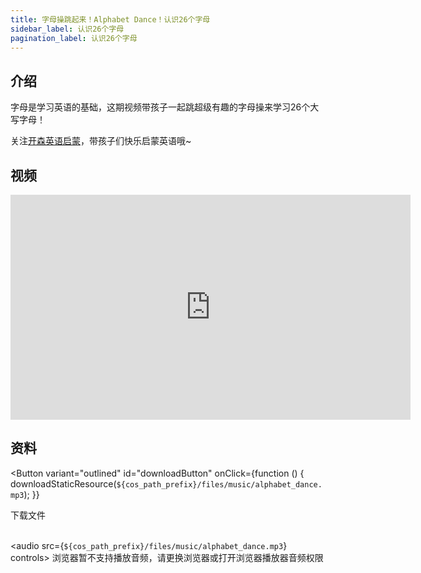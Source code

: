 ```yaml
---
title: 字母操跳起来！Alphabet Dance！认识26个字母
sidebar_label: 认识26个字母
pagination_label: 认识26个字母
---
```





## 介绍

字母是学习英语的基础，这期视频带孩子一起跳超级有趣的字母操来学习26个大写字母！

关注[开森英语启蒙](https://space.bilibili.com/20797715)，带孩子们快乐启蒙英语哦~

## 视频

<iframe
  src="https://player.bilibili.com/player.html?bvid=BV1su4y1i7c1&cid=1&page=1"
  scrolling="no"
  border="0"
  frameborder="no"
  framespacing="0"
  allowfullscreen="true"
  width="640"
  height="360"
></iframe>

## 资料

<Button
  variant="outlined"
  id="downloadButton"
  onClick={function () {
    downloadStaticResource(`${cos_path_prefix}/files/music/alphabet_dance.mp3`);
  }}
>
  下载文件
</Button>
<br />
<br />


<audio src={`${cos_path_prefix}/files/music/alphabet_dance.mp3`} controls>
  浏览器暂不支持播放音频，请更换浏览器或打开浏览器播放器音频权限
</audio>